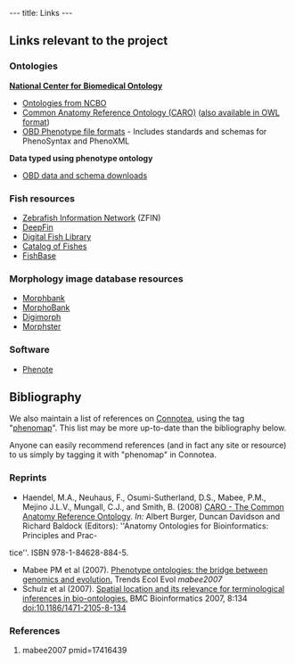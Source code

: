 ---
title: Links
---

<!-- ''Note: We suggest you consider using [http://en.wikipedia.org/wiki/Social_bookmarking Social Bookmarking] for creating larger lists of links, as those you add here can't be searched by semantic tags. Popular sites include [http://www.citeulike.org/ CiteUlike], [http://www.connotea.org/ Connotea] and [http://del.icio.us del.icio.us].'' -->

==Links relevant to the project==

===Ontologies===

'''[http://www.bioontology.org National Center for Biomedical Ontology]'''
* [http://www.bioontology.org/ncbo/faces/pages/ontology_list.xhtml Ontologies from NCBO]  
* [http://obofoundry.org/cgi-bin/detail.cgi?caro Common Anatomy Reference Ontology (CARO)] ([http://purl.org/obo/owl/CARO also available in OWL format])
* [http://www.fruitfly.org/~cjm/obd/formats.html OBD Phenotype file formats] - Includes standards and schemas for PhenoSyntax and PhenoXML

'''Data typed using phenotype ontology'''
* [http://www.phenotypeontology.org/phenotype_annotation/ OBD data and schema downloads]

===Fish resources===

* [http://www.zfin.org Zebrafish Information Network] (ZFIN) 
* [http://www.deepfin.org/ DeepFin] 
* [http://www.digitalfishlibrary.org/ Digital Fish Library]  
* [http://www.calacademy.org/RESEARCH/ichthyology/catalog/fishcatsearch.html Catalog of Fishes]  
* [http://fishbase.org/ FishBase] 

===Morphology image database resources===

* [http://www.morphbank.net/ Morphbank]
* [http://morphobank.geongrid.org/ MorphoBank]  
* [http://digimorph.org/ Digimorph]  
* [http://aug.csres.utexas.edu/PhylogenyWiki/ Morphster]

===Software===

* [http://www.phenote.org Phenote]

==Bibliography==

We also maintain a list of references on [http://www.connotea.org Connotea], using the tag "[http://www.connotea.org/tag/phenomap phenomap]". This list may be more up-to-date than the bibliography below.

Anyone can easily recommend references (and in fact any site or resource) to us simply by tagging it with "phenomap" in Connotea.

===Reprints===

* Haendel, M.A., Neuhaus, F., Osumi-Sutherland, D.S., Mabee, P.M., Mejino J.L.V., Mungall, C.J., and Smith, B. (2008) [[Media:Caroreprint.pdf|CARO - The Common Anatomy Reference Ontology]]. ''In:'' Albert Burger, Duncan Davidson and Richard Baldock (Editors): ''Anatomy Ontologies for Bioinformatics: Principles and Prac- 
tice''. ISBN 978-1-84628-884-5.
* Mabee PM et al (2007). [[Media:TREE Mabee.pdf|Phenotype ontologies: the bridge between genomics and evolution.]] Trends Ecol Evol <cite>mabee2007</cite>
* Schulz et al (2007). [http://www.biomedcentral.com/1471-2105/8/134 Spatial location and its relevance for terminological inferences in bio-ontologies.] BMC Bioinformatics 2007, 8:134 [http://dx.doi.org/10.1186/1471-2105-8-134 doi:10.1186/1471-2105-8-134]

===References===
<biblio>
#mabee2007 pmid=17416439
</biblio>